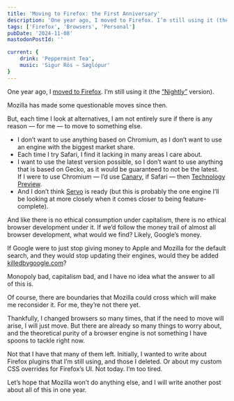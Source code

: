 ```yaml
---
title: 'Moving to Firefox: the First Anniversary'
description: 'One year ago, I moved to Firefox. I’m still using it (the “Nightly” version). Mozilla has made some questionable moves since then. But, each time I look at alternatives, I am not entirely sure if there is any reason — for me — to move to something else.'
tags: ['Firefox', 'Browsers', 'Personal']
pubDate: '2024-11-08'
mastodonPostId: ''

current: {
	drink: 'Peppermint Tea',
	music: 'Sigur Rós — Sæglópur'
}
---
```


One year ago, I [moved to Firefox](https://blog.kizu.dev/moving-to-firefox/). I’m still using it (the [“Nightly”](https://www.mozilla.org/en-US/firefox/channel/desktop/#nightly) version).

Mozilla has made some questionable moves since then.

But, each time I look at alternatives, I am not entirely sure if there is any reason — for me — to move to something else.

- I don’t want to use anything based on Chromium, as I don’t want to use an engine with the biggest market share.
- Each time I try Safari, I find it lacking in many areas I care about.
- I want to use the latest version possible, so I don’t want to use anything that is based on Gecko, as it would be guaranteed to not be the latest. If I were to use Chromium — I’d use [Canary](https://www.google.com/chrome/canary/), if Safari — then [Technology Preview](https://developer.apple.com/safari/technology-preview/).
- And I don’t think [Servo](https://servo.org/) is ready (but this is probably the one engine I’ll be looking at more closely when it comes closer to being feature-complete).

And like there is no ethical consumption under capitalism, there is no ethical browser development under it. If we’d follow the money trail of almost all browser development, what would we find? Likely, Google’s money.

If Google were to just stop giving money to Apple and Mozilla for the default search, and they would stop updating their engines, would they be added [killedbygoogle.com](https://killedbygoogle.com/)?

Monopoly bad, capitalism bad, and I have no idea what the answer to all of this is.

Of course, there are boundaries that Mozilla could cross which will make me reconsider it. For me, they’re not there yet.

Thankfully, I changed browsers so many times, that if the need to move will arise, I will just move. But there are already so many things to worry about, and the theoretical purity of a browser engine is not something I have spoons to tackle right now.

Not that I have that many of them left. Initially, I wanted to write about Firefox plugins that I’m still using, and those I deleted. Or about my custom CSS overrides for Firefox’s UI. Not today. I’m too tired.

Let’s hope that Mozilla won’t do anything else, and I will write another post about all of this in one year.
